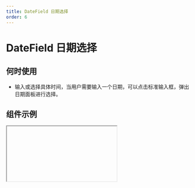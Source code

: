 ```yaml
---
title: DateField 日期选择
order: 6
---
```


# DateField 日期选择

## 何时使用

- 输入或选择具体时间，当用户需要输入一个日期，可以点击标准输入框，弹出日期面板进行选择。

## 组件示例


<Iframe url="https://www.aliwork.com/developer/date-field-v2?isRenderNav=false" />

## 组件属性


<AttrTable
  category="form"
  dataSource={[
    {
      code: "placeholder",
      type: "string",
      default: `'请选择'`,
      desc: "表单组件占位提示信息",
    },
    {
      code: "format",
      type: `'YYYY' | 'YYYY-MM' | 'YYYY-MM-DD'| 'YYYY-MM-DD HH:mm'| 'YYYY-MM-DD HH:mm:ss'`,
      default:`'YYYY-MM-DD'` ,
      desc: "日期格式",
    },
    {
      code: "hasClear",
      type: "boolean",
      default:"true" ,
      desc: "是否有清除按钮",
    },
    {
      code: "resetTime",
      type: "boolean",
      default: "false",
      desc: "是否每次选择日期时重置时间",
    },
    {
      code: "disabledDate",
      type: "(current: object) => void",
      default: "false",
      desc: "可选时间区间",
    },
    {
      code: "renderView",
      type: "(value: object) => void",
      default: "-",
      desc: "定制渲染只读态",
    },
    {
      code: "onChange",
      type: "(value: MomentObject/String) => void",
      default: "-",
      desc: "组件值发生改变事件",
    },
    {
      code: "onOk",
      type: "(value: MomentObject/String) => void",
      default: "-",
      desc: "点击确认时触发事件",
    },
    {
      code: "onVisibleChange",
      type: "(visible：boolean) => void",
      default: "-",
      desc: "弹层显示或隐藏时触发事件",
    },
  ]}
/>

